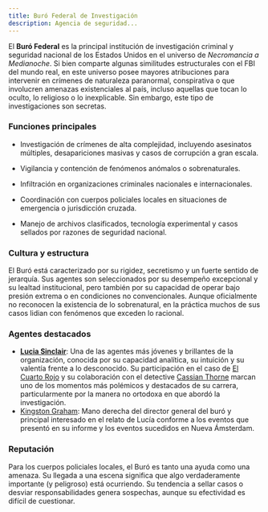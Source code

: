 ```yaml
---
title: Buró Federal de Investigación
description: Agencia de seguridad...
---
```



El **Buró Federal** es la principal institución de investigación criminal y seguridad nacional de los Estados Unidos en el universo de _Necromancia a Medianoche_. Si bien comparte algunas similitudes estructurales con el FBI del mundo real, en este universo posee mayores atribuciones para intervenir en crímenes de naturaleza paranormal, conspirativa o que involucren amenazas existenciales al país, incluso aquellas que tocan lo oculto, lo religioso o lo inexplicable. Sin embargo, este tipo de investigaciones son secretas.

### Funciones principales

- Investigación de crímenes de alta complejidad, incluyendo asesinatos múltiples, desapariciones masivas y casos de corrupción a gran escala.
    
- Vigilancia y contención de fenómenos anómalos o sobrenaturales.
    
- Infiltración en organizaciones criminales nacionales e internacionales.
    
- Coordinación con cuerpos policiales locales en situaciones de emergencia o jurisdicción cruzada.
    
- Manejo de archivos clasificados, tecnología experimental y casos sellados por razones de seguridad nacional.


### Cultura y estructura

El Buró está caracterizado por su rigidez, secretismo y un fuerte sentido de jerarquía. Sus agentes son seleccionados por su desempeño excepcional y su lealtad institucional, pero también por su capacidad de operar bajo presión extrema o en condiciones no convencionales. Aunque oficialmente no reconocen la existencia de lo sobrenatural, en la práctica muchos de sus casos lidian con fenómenos que exceden lo racional.

### Agentes destacados

- **[Lucia Sinclair](../Personajes/Lucia%20Sinclair.md)**: Una de las agentes más jóvenes y brillantes de la organización, conocida por su capacidad analítica, su intuición y su valentía frente a lo desconocido. Su participación en el caso de [El Cuarto Rojo](El%20Cuarto%20Rojo.md) y su colaboración con el detective [Cassian Thorne](Cassian%20Thorne.md) marcan uno de los momentos más polémicos y destacados de su carrera, particularmente por la manera no ortodoxa en que abordó la investigación.
- [Kingston Graham](Kingston%20Graham.md): Mano derecha del director general del buró y principal interesado en el relato de Lucía conforme a los eventos que presentó en su informe y los eventos sucedidos en Nueva Ámsterdam.


### Reputación

Para los cuerpos policiales locales, el Buró es tanto una ayuda como una amenaza. Su llegada a una escena significa que algo verdaderamente importante (y peligroso) está ocurriendo. Su tendencia a sellar casos o desviar responsabilidades genera sospechas, aunque su efectividad es difícil de cuestionar.